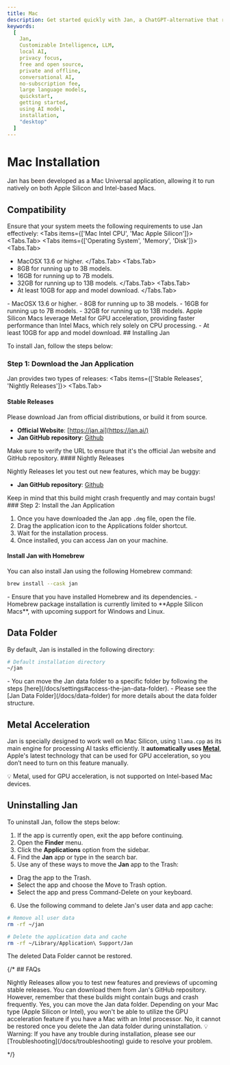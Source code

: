 ```yaml
---
title: Mac
description: Get started quickly with Jan, a ChatGPT-alternative that runs on your own computer, with a local API server. Learn how to install Jan and select an AI model to start chatting.
keywords:
  [
    Jan,
    Customizable Intelligence, LLM,
    local AI,
    privacy focus,
    free and open source,
    private and offline,
    conversational AI,
    no-subscription fee,
    large language models,
    quickstart,
    getting started,
    using AI model,
    installation,
    "desktop"
  ]
---
```




# Mac Installation
Jan has been developed as a Mac Universal application, allowing it to run natively on both Apple Silicon and Intel-based Macs.

## Compatibility

Ensure that your system meets the following requirements to use Jan effectively:
<Tabs items={['Mac Intel CPU', 'Mac Apple Silicon']}>
<Tabs.Tab>
<Tabs items={['Operating System', 'Memory', 'Disk']}>
<Tabs.Tab>
- MacOSX 13.6 or higher.
</Tabs.Tab>
<Tabs.Tab>
- 8GB for running up to 3B models.
- 16GB for running up to 7B models.
- 32GB for running up to 13B models.
</Tabs.Tab>
<Tabs.Tab>
- At least 10GB for app and model download.
</Tabs.Tab>
</Tabs>
</Tabs.Tab>
<Tabs.Tab>
<Tabs items={['Operating System', 'Memory', 'Disk']}>
<Tabs.Tab>
- MacOSX 13.6 or higher.
</Tabs.Tab>
<Tabs.Tab>
- 8GB for running up to 3B models.
- 16GB for running up to 7B models.
- 32GB for running up to 13B models.
<Callout type="info">
Apple Silicon Macs leverage Metal for GPU acceleration, providing faster performance than Intel Macs, which rely solely on CPU processing.

</Callout>
</Tabs.Tab>
<Tabs.Tab>
- At least 10GB for app and model download.
</Tabs.Tab>
</Tabs>
</Tabs.Tab>
</Tabs>
## Installing Jan

To install Jan, follow the steps below:

### Step 1: Download the Jan Application

Jan provides two types of releases:
<Tabs items={['Stable Releases', 'Nightly Releases']}>
<Tabs.Tab>
#### Stable Releases

Please download Jan from official distributions, or build it from source.

- **Official Website**: [https://jan.ai](https://jan.ai/)
- **Jan GitHub repository**: [Github](https://github.com/janhq/jan/releases)

<Callout type="info">
Make sure to verify the URL to ensure that it's the official Jan website and GitHub repository.
</Callout>
</Tabs.Tab>
<Tabs.Tab>
#### Nightly Releases

Nightly Releases let you test out new features, which may be buggy:

- **Jan GitHub repository**: [Github](https://github.com/janhq/jan/actions/workflows/jan-electron-build-nightly.yml)

<Callout type="info">
Keep in mind that this build might crash frequently and may contain bugs!
</Callout>
</Tabs.Tab>
</Tabs>
### Step 2: Install the Jan Application

1. Once you have downloaded the Jan app `.dmg` file, open the file.
2. Drag the application icon to the Applications folder shortcut.
3. Wait for the installation process.
4. Once installed, you can access Jan on your machine.

#### Install Jan with Homebrew

You can also install Jan using the following Homebrew command:

```bash
brew install --cask jan
```

<Callout type="warning">
- Ensure that you have installed Homebrew and its dependencies.
- Homebrew package installation is currently limited to **Apple Silicon Macs**, with upcoming support for Windows and Linux.
</Callout>

## Data Folder

By default, Jan is installed in the following directory:

```sh
# Default installation directory
~/jan
```

<Callout type="info">
- You can move the Jan data folder to a specific folder by following the steps [here](/docs/settings#access-the-jan-data-folder).
- Please see the [Jan Data Folder](/docs/data-folder) for more details about the data folder structure.
</Callout>

## Metal Acceleration

Jan is specially designed to work well on Mac Silicon, using `llama.cpp` as its main engine for processing AI tasks efficiently. It **automatically uses [Metal](https://developer.apple.com/documentation/metal)**, Apple's latest technology that can be used for GPU acceleration, so you don’t need to turn on this feature manually.

<Callout type="info">
💡 Metal, used for GPU acceleration, is not supported on Intel-based Mac devices.

</Callout>

## Uninstalling Jan

To uninstall Jan, follow the steps below:

1. If the app is currently open, exit the app before continuing.
2. Open the **Finder** menu.
3. Click the **Applications** option from the sidebar.
4. Find the **Jan** app or type in the search bar.
5. Use any of these ways to move the **Jan** app to the Trash:
- Drag the app to the Trash.
- Select the app and choose the Move to Trash option.
- Select the app and press Command-Delete on your keyboard.
6. Use the following command to delete Jan's user data and app cache:
```bash
# Remove all user data
rm -rf ~/jan

# Delete the application data and cache
rm -rf ~/Library/Application\ Support/Jan
```

<Callout type="info">
The deleted Data Folder cannot be restored.
</Callout>

{/* ## FAQs

<FAQBox title="What are Nightly Releases, and how can I access them?">
Nightly Releases allow you to test new features and previews of upcoming stable releases. You can download them from Jan's GitHub repository. However, remember that these builds might contain bugs and crash frequently.
</FAQBox>
<FAQBox title="Can I move the Jan data folder to a different location?">
Yes, you can move the Jan data folder.
</FAQBox>
<FAQBox title="How do I enable GPU acceleration for better performance">
Depending on your Mac type (Apple Silicon or Intel), you won't be able to utilize the GPU acceleration feature if you have a Mac with an Intel processor.
</FAQBox>
<FAQBox title="Can I recover the deleted Jan data folder after uninstallation?">
No, it cannot be restored once you delete the Jan data folder during uninstallation.
</FAQBox>

<Callout type="info">
💡 Warning: If you have any trouble during installation, please see our [Troubleshooting](/docs/troubleshooting) guide to resolve your problem.

</Callout> */}